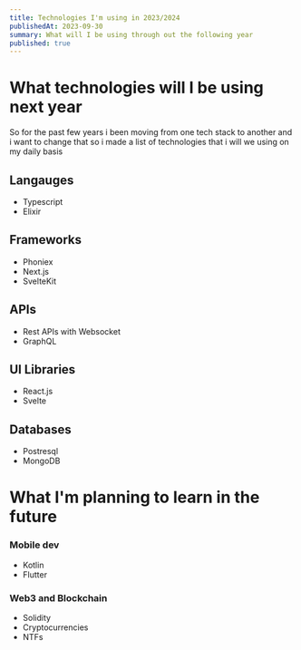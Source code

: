 ```yaml
---
title: Technologies I'm using in 2023/2024
publishedAt: 2023-09-30
summary: What will I be using through out the following year
published: true
---
```


# What technologies will I be using next year

So for the past few years i been moving from one tech stack to another and i want to change that
so i made a list of technologies that i will we using on my daily basis

## Langauges

- Typescript
- Elixir

## Frameworks

- Phoniex
- Next.js
- SvelteKit

## APIs

- Rest APIs with Websocket
- GraphQL

## UI Libraries

- React.js
- Svelte

## Databases

- Postresql
- MongoDB

# What I'm planning to learn in the future

### Mobile dev

- Kotlin
- Flutter

### Web3 and Blockchain

- Solidity
- Cryptocurrencies
- NTFs
